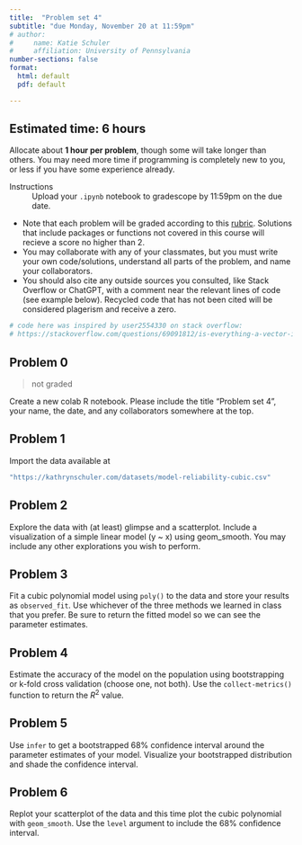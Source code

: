 ```yaml
---
title:  "Problem set 4"
subtitle: "due Monday, November 20 at 11:59pm"
# author: 
#     name: Katie Schuler
#     affiliation: University of Pennsylvania
number-sections: false
format: 
  html: default
  pdf: default

---
```



::: {.callout-tip}
## Estimated time: 6 hours

Allocate about **1 hour per problem**, though some will take longer than others. You may need more time if programming is completely new to you, or less if you have some experience already.
:::

Instructions
: Upload your `.ipynb` notebook to gradescope by 11:59pm on the due date. 

- Note that each problem will be graded according to this [rubric](/rubric.qmd). Solutions that include packages or functions not covered in this course will recieve a score no higher than 2.
- You may collaborate with any of your classmates, but you must write your own code/solutions, understand all parts of the problem, and name your collaborators. 
- You should also cite any outside sources you consulted, like Stack Overflow or ChatGPT, with a comment near the relevant lines of code (see example below). Recycled code that has not been cited will be considered plagerism and receive a zero. 

```r
# code here was inspired by user2554330 on stack overflow: 
# https://stackoverflow.com/questions/69091812/is-everything-a-vector-in-r
```

## Problem 0

> not graded

Create a new colab R notebook. Please include the title "Problem set 4", your name, the date, and any collaborators somewhere at the top. 

## Problem 1

Import the data available at 

```r
"https://kathrynschuler.com/datasets/model-reliability-cubic.csv"
```

## Problem 2

Explore the data with (at least) glimpse and a scatterplot. Include a visualization of a simple linear model (y ~ x) using geom_smooth. You may include any other explorations you wish to perform.

## Problem 3

Fit a cubic polynomial model using `poly()` to the data and store your results as `observed_fit`. Use whichever of the three methods we learned in class that you prefer. Be sure to return the fitted model so we can see the parameter estimates. 

## Problem 4

Estimate the accuracy of the model on the population using bootstrapping or k-fold cross validation (choose one, not both). Use the `collect-metrics()` function to return the $R^2$ value. 

## Problem 5

Use `infer` to get a bootstrapped 68% confidence interval around the parameter estimates of your model. Visualize your bootstrapped distribution and shade the confidence interval. 

## Problem 6 

Replot your scatterplot of the data and this time plot the cubic polynomial with `geom_smooth`. Use the `level` argument to include the 68% confidence interval. 
